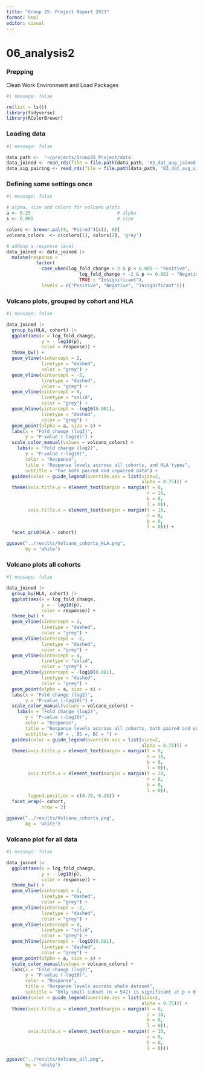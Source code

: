 ```yaml
---
title: "Group 25: Project Report 2023"
format: html
editor: visual
---
```


# 06_analysis2

### Prepping

Clean Work Environment and Load Packages

```r
#| message: false

rm(list = ls())
library(tidyverse)
library(RColorBrewer)
```

### Loading data

```r
#| message: false

data_path <-  '~/projects/Group25_Project/data'
data_joined <- read_rds(file = file.path(data_path, '03_dat_aug_joined.RDS'))
data_sig_pairing <- read_rds(file = file.path(data_path, '03_dat_aug_sig_pairing.RDS'))
```

### Defining some settings once

```r
#| message: false

# alpha, size and colors for volcano plots
a <- 0.25                                # alpha
s <- 0.005                               # size

colors <- brewer.pal(9, "Paired")[c(2, 6)]
volcano_colors  <- c(colors[1], colors[2], 'grey')

# adding a response level
data_joined <- data_joined |>
  mutate(response =
           factor(
             case_when(log_fold_change > 2 & p < 0.001 ~ "Positive",
                           log_fold_change < -2 & p <= 0.001 ~ "Negative",
                           TRUE ~ "Insignificant"),
             levels = c("Positive", "Negative", "Insignificant")))
```

### Volcano plots, grouped by cohort and HLA

```r
#| message: false

data_joined |>
  group_by(HLA, cohort) |>
  ggplot(aes(x = log_fold_change,
             y = - log10(p),
             color = response)) +
  theme_bw() +
  geom_vline(xintercept = 2,
             linetype = "dashed",
             color = "grey") +
  geom_vline(xintercept = -2,
             linetype = "dashed",
             color = "grey") +
  geom_vline(xintercept = 0,
             linetype = "solid",
             color = "grey") +
  geom_hline(yintercept = -log10(0.001),
             linetype = "dashed",
             color = "grey") +
  geom_point(alpha = a, size = s) +
  labs(x = "Fold change (log2)",
       y = "P-value (-log10)") +
  scale_color_manual(values = volcano_colors) +
    labs(x = "Fold change (log2)",
       y = "P-value (-log10)",
       color = "Response",
       title = "Response levels accross all cohorts, and HLA types",
       subtitle = "For both paired and unpaired data") +
  guides(color = guide_legend(override.aes = list(size=2,
                                                  alpha = 0.75))) +
  theme(axis.title.y = element_text(margin = margin(t = 0,
                                                    r = 10,
                                                    b = 0,
                                                    l = 0)),
        axis.title.x = element_text(margin = margin(t = 10,
                                                    r = 0,
                                                    b = 0,
                                                    l = 0))) +
  facet_grid(HLA ~ cohort)

ggsave("../results/Volcano_cohorts_HLA.png", 
       bg = 'white')
```

### Volcano plots all cohorts

```r
#| message: false

data_joined |>
  group_by(HLA, cohort) |>
  ggplot(aes(x = log_fold_change,
             y = - log10(p),
             color = response)) +
  theme_bw() +
  geom_vline(xintercept = 2,
             linetype = "dashed",
             color = "grey") +
  geom_vline(xintercept = -2,
             linetype = "dashed",
             color = "grey") +
  geom_vline(xintercept = 0,
             linetype = "solid",
             color = "grey") +
  geom_hline(yintercept = -log10(0.001),
             linetype = "dashed",
             color = "grey") +
  geom_point(alpha = a, size = s) +
  labs(x = "Fold change (log2)",
       y = "P-value (-log10)") +
  scale_color_manual(values = volcano_colors) +
    labs(x = "Fold change (log2)",
       y = "P-value (-log10)",
       color = "Response",
       title = "Response levels accross all cohorts, both paired and unpaired data",
       subtitle = "AP = , BS =, BC = ") +
  guides(color = guide_legend(override.aes = list(size=2,
                                                  alpha = 0.75))) +
  theme(axis.title.y = element_text(margin = margin(t = 0,
                                                    r = 10,
                                                    b = 0,
                                                    l = 0)),
        axis.title.x = element_text(margin = margin(t = 10,
                                                    r = 0,
                                                    b = 0,
                                                    l = 0)),
        legend.position = c(0.78, 0.25)) +
  facet_wrap(~ cohort, 
             nrow = 2)

ggsave("../results/Volcano_cohorts.png", 
       bg = 'white')
```

### Volcano plot for all data

```r
#| message: false

data_joined |>
  ggplot(aes(x = log_fold_change,
             y = - log10(p),
             color = response)) +
  theme_bw() +
  geom_vline(xintercept = 2,
             linetype = "dashed",
             color = "grey") +
  geom_vline(xintercept = -2,
             linetype = "dashed",
             color = "grey") +
  geom_vline(xintercept = 0,
             linetype = "solid",
             color = "grey") +
  geom_hline(yintercept = -log10(0.001),
             linetype = "dashed",
             color = "grey") +
  geom_point(alpha = a, size = s) +
  scale_color_manual(values = volcano_colors) +
  labs(x = "Fold change (log2)",
       y = "P-value (-log10)",
       color = "Response",
       title = "Response levels accross whole dataset",
       subtitle = "Only small subset (n = 542) is significant at p < 0.001 and LFC >= 2") +
  guides(color = guide_legend(override.aes = list(size=2,
                                                  alpha = 0.75))) +
  theme(axis.title.y = element_text(margin = margin(t = 0,
                                                    r = 10,
                                                    b = 0,
                                                    l = 0)),
        axis.title.x = element_text(margin = margin(t = 10,
                                                    r = 0,
                                                    b = 0,
                                                    l = 0)))

ggsave("../results/Volcano_all.png", 
       bg = 'white')
```
